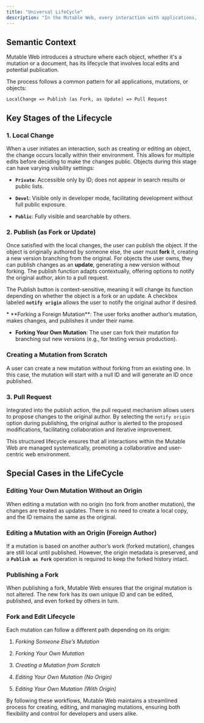 ```yaml
---
title: "Universal LifeCycle"
description: "In the Mutable Web, every interaction with applications, mutations, and objects follows a consistent workflow, ensuring a seamless and efficient user experience. This universal lifecycle comprises three key stages: Local Change, Publish, and Pull Request."
---
```


## Semantic Context

Mutable Web introduces a structure where each object, whether it's a mutation or a document, has its lifecycle that involves local edits and potential publication.

The process follows a common pattern for all applications, mutations, or objects:

`LocalChange => Publish (as Fork, as Update) => Pull Request`

## Key Stages of the Lifecycle

### **1. Local Change**

When a user initiates an interaction, such as creating or editing an object, the change occurs locally within their environment. This allows for multiple edits before deciding to make the changes public. Objects during this stage can have varying visibility settings:

* **`Private`**: Accessible only by ID; does not appear in search results or public lists.

* **`Devel`**: Visible only in developer mode, facilitating development without full public exposure.

* **`Public`**: Fully visible and searchable by others.

### **2. Publish (as Fork or Update)**

Once satisfied with the local changes, the user can publish the object. If the object is originally authored by someone else, the user must **fork** it, creating a new version branching from the original. For objects the user owns, they can publish changes as an **update**, generating a new version without forking. The publish function adapts contextually, offering options to notify the original author, akin to a pull request.

The Publish button is context-sensitive, meaning it will change its function depending on whether the object is a fork or an update. A checkbox labeled **`notify origin`** allows the user to notify the original author if desired.

<Accordion title="Example of Forking​" defaultOpen={false}>
  * **Forking a Foreign Mutation**: The user forks another author’s mutation, makes changes, and publishes it under their name.

  * **Forking Your Own Mutation**: The user can fork their mutation for branching out new versions (e.g., for testing versus production).
</Accordion>

### Creating a Mutation from Scratch[​](https://docs.apps.dapplets.org/docs/universal-life-cycle-in-mutable-web/#creating-a-mutation-from-scratch "Direct link to Creating a Mutation from Scratch")

A user can create a new mutation without forking from an existing one. In this case, the mutation will start with a null ID and will generate an ID once published.

### **3. Pull Request**

Integrated into the publish action, the pull request mechanism allows users to propose changes to the original author. By selecting the `notify origin` option during publishing, the original author is alerted to the proposed modifications, facilitating collaboration and iterative improvement.

This structured lifecycle ensures that all interactions within the Mutable Web are managed systematically, promoting a collaborative and user-centric web environment.

## Special Cases in the LifeCycle[​](https://docs.apps.dapplets.org/docs/universal-life-cycle-in-mutable-web/#special-cases-in-the-lifecycle "Direct link to Special Cases in the LifeCycle")

### Editing Your Own Mutation Without an Origin[​](https://docs.apps.dapplets.org/docs/universal-life-cycle-in-mutable-web/#editing-your-own-mutation-without-an-origin "Direct link to Editing Your Own Mutation Without an Origin")

When editing a mutation with no origin (no fork from another mutation), the changes are treated as updates. There is no need to create a local copy, and the ID remains the same as the original.

### Editing a Mutation with an Origin (Foreign Author)[​](https://docs.apps.dapplets.org/docs/universal-life-cycle-in-mutable-web/#editing-a-mutation-with-an-origin-foreign-author "Direct link to Editing a Mutation with an Origin (Foreign Author)")

If a mutation is based on another author’s work (forked mutation), changes are still local until published. However, the origin metadata is preserved, and a **`Publish as Fork`** operation is required to keep the forked history intact.

### Publishing a Fork[​](https://docs.apps.dapplets.org/docs/universal-life-cycle-in-mutable-web/#publishing-a-fork "Direct link to Publishing a Fork")

When publishing a fork, Mutable Web ensures that the original mutation is not altered. The new fork has its own unique ID and can be edited, published, and even forked by others in turn.

### Fork and Edit Lifecycle[​](https://docs.apps.dapplets.org/docs/universal-life-cycle-in-mutable-web/#fork-and-edit-lifecycle "Direct link to Fork and Edit Lifecycle")

Each mutation can follow a different path depending on its origin:

1. *Forking Someone Else’s Mutation*

2. *Forking Your Own Mutation*

3. *Creating a Mutation from Scratch*

4. *Editing Your Own Mutation (No Origin)*

5. *Editing Your Own Mutation (With Origin)*

By following these workflows, Mutable Web maintains a streamlined process for creating, editing, and managing mutations, ensuring both flexibility and control for developers and users alike.